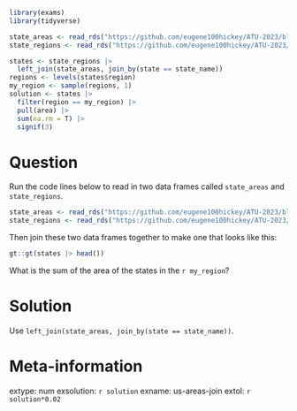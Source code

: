 ```r
library(exams)
library(tidyverse)

state_areas <- read_rds("https://github.com/eugene100hickey/ATU-2023/blob/main/rexams/data/state-areas?raw=true")
state_regions <- read_rds("https://github.com/eugene100hickey/ATU-2023/blob/main/rexams/data/state-regions?raw=true")

states <- state_regions |> 
  left_join(state_areas, join_by(state == state_name))
regions <- levels(states$region)
my_region <- sample(regions, 1)
solution <- states |> 
  filter(region == my_region) |> 
  pull(area) |> 
  sum(na.rm = T) |> 
  signif(3)
```


Question
========
Run the code lines below to read in two data frames called `state_areas` and `state_regions`. 

```r
state_areas <- read_rds("https://github.com/eugene100hickey/ATU-2023/blob/main/rexams/data/state-areas?raw=true")
state_regions <- read_rds("https://github.com/eugene100hickey/ATU-2023/blob/main/rexams/data/state-regions?raw=true")
```

Then join these two data frames together to make one that looks like this:

```r
gt::gt(states |> head())
```

What is the sum of the area of the states in the `r my_region`?

Solution
========
Use `left_join(state_areas, join_by(state == state_name))`.



Meta-information
================
extype: num
exsolution: `r solution`
exname: us-areas-join
extol: `r solution*0.02`
